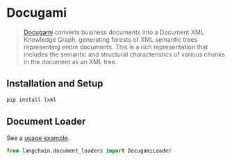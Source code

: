 # Docugami

>[Docugami](https://docugami.com) converts business documents into a Document XML Knowledge Graph, generating forests 
> of XML semantic trees representing entire documents. This is a rich representation that includes the semantic and 
> structural characteristics of various chunks in the document as an XML tree.

## Installation and Setup


```bash
pip install lxml
```

## Document Loader

See a [usage example](/docs/integrations/document_loaders/docugami).

```python
from langchain.document_loaders import DocugamiLoader
```

